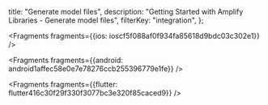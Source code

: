   title: "Generate model files",
  description: "Getting Started with Amplify Libraries - Generate model files",
  filterKey: "integration",
};






<Fragments fragments={{ios: ioscf5f088af0f934fa85618d9bdc03c302e1}} />



<Fragments fragments={{android: android1affec58e0e7e78276ccb255396779e1fe}} />



<Fragments fragments={{flutter: flutter416c30f29f330f3077bc3e320f85caced9}} />
